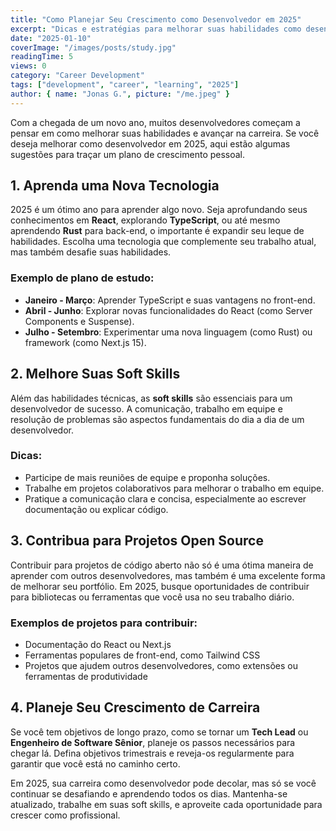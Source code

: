 ```yaml
---
title: "Como Planejar Seu Crescimento como Desenvolvedor em 2025"
excerpt: "Dicas e estratégias para melhorar suas habilidades como desenvolvedor, explorar novas tecnologias e avançar na carreira em 2025."
date: "2025-01-10"
coverImage: "/images/posts/study.jpg"
readingTime: 5
views: 0
category: "Career Development"
tags: ["development", "career", "learning", "2025"]
author: { name: "Jonas G.", picture: "/me.jpeg" }
---
```


Com a chegada de um novo ano, muitos desenvolvedores começam a pensar em como melhorar suas habilidades e avançar na carreira. Se você deseja melhorar como desenvolvedor em 2025, aqui estão algumas sugestões para traçar um plano de crescimento pessoal.

## 1. Aprenda uma Nova Tecnologia

2025 é um ótimo ano para aprender algo novo. Seja aprofundando seus conhecimentos em **React**, explorando **TypeScript**, ou até mesmo aprendendo **Rust** para back-end, o importante é expandir seu leque de habilidades. Escolha uma tecnologia que complemente seu trabalho atual, mas também desafie suas habilidades.

### Exemplo de plano de estudo:

- **Janeiro - Março**: Aprender TypeScript e suas vantagens no front-end.
- **Abril - Junho**: Explorar novas funcionalidades do React (como Server Components e Suspense).
- **Julho - Setembro**: Experimentar uma nova linguagem (como Rust) ou framework (como Next.js 15).

## 2. Melhore Suas Soft Skills

Além das habilidades técnicas, as **soft skills** são essenciais para um desenvolvedor de sucesso. A comunicação, trabalho em equipe e resolução de problemas são aspectos fundamentais do dia a dia de um desenvolvedor.

### Dicas:

- Participe de mais reuniões de equipe e proponha soluções.
- Trabalhe em projetos colaborativos para melhorar o trabalho em equipe.
- Pratique a comunicação clara e concisa, especialmente ao escrever documentação ou explicar código.

## 3. Contribua para Projetos Open Source

Contribuir para projetos de código aberto não só é uma ótima maneira de aprender com outros desenvolvedores, mas também é uma excelente forma de melhorar seu portfólio. Em 2025, busque oportunidades de contribuir para bibliotecas ou ferramentas que você usa no seu trabalho diário.

### Exemplos de projetos para contribuir:

- Documentação do React ou Next.js
- Ferramentas populares de front-end, como Tailwind CSS
- Projetos que ajudem outros desenvolvedores, como extensões ou ferramentas de produtividade

## 4. Planeje Seu Crescimento de Carreira

Se você tem objetivos de longo prazo, como se tornar um **Tech Lead** ou **Engenheiro de Software Sênior**, planeje os passos necessários para chegar lá. Defina objetivos trimestrais e reveja-os regularmente para garantir que você está no caminho certo.

Em 2025, sua carreira como desenvolvedor pode decolar, mas só se você continuar se desafiando e aprendendo todos os dias. Mantenha-se atualizado, trabalhe em suas soft skills, e aproveite cada oportunidade para crescer como profissional.

```

```
